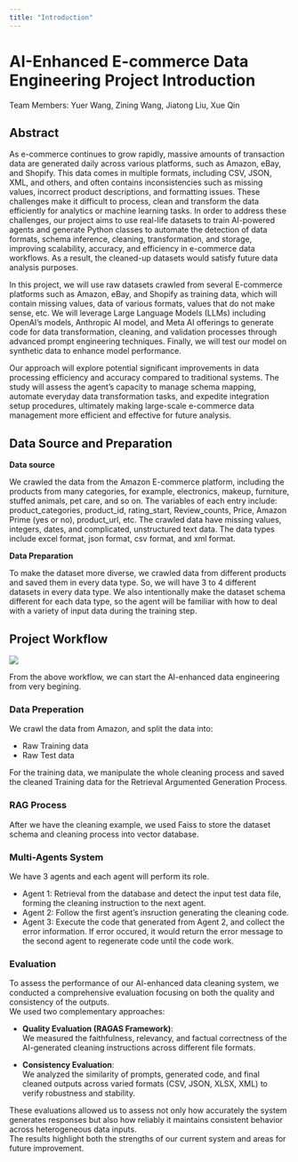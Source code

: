 ```yaml
---
title: "Introduction"
---
```

# AI-Enhanced E-commerce Data Engineering Project Introduction

Team Members: Yuer Wang, Zining Wang, Jiatong Liu, Xue Qin

## Abstract 

As e-commerce continues to grow rapidly, massive amounts of transaction data are generated daily across various platforms, such as Amazon, eBay, and Shopify. This data comes in multiple formats, including CSV, JSON, XML, and others, and often contains inconsistencies such as missing values, incorrect product descriptions, and formatting issues. These challenges make it difficult to process, clean and transform the data efficiently for analytics or machine learning tasks. In order to address these challenges, our project aims to use real-life datasets to train AI-powered agents and generate Python classes to automate the detection of data formats, schema inference, cleaning, transformation, and storage, improving scalability, accuracy, and efficiency in e-commerce data workflows. As a result, the cleaned-up datasets would satisfy future data analysis purposes.  

In this project, we will use raw datasets crawled from several E-commerce platforms such as Amazon, eBay, and Shopify as training data, which will contain missing values, data of various formats, values that do not make sense, etc. We will leverage Large Language Models (LLMs) including OpenAI's models, Anthropic AI model, and Meta AI offerings to generate code for data transformation, cleaning, and validation processes through advanced prompt engineering techniques. Finally, we will test our model on synthetic data to enhance model performance.

Our approach will explore potential significant improvements in data processing efficiency and accuracy compared to traditional systems. The study will assess the agent’s capacity to manage schema mapping, automate everyday data transformation tasks, and expedite integration setup procedures, ultimately making large-scale e-commerce data management more efficient and effective for future analysis.

## Data Source and Preparation

**Data source** 

We crawled the data from the Amazon E-commerce platform, including the products from many categories, for example, electronics, makeup, furniture, stuffed animals, pet care, and so on. The variables of each entry include: product_categories, product_id, rating_start, Review_counts, Price, Amazon Prime (yes or no), product_url, etc. The crawled data have missing values, integers, dates, and complicated, unstructured text data. The data types include excel format, json format, csv format, and xml format. 

**Data Preparation**

To make the dataset more diverse, we crawled data from different products and saved them in every data type. So, we will have 3 to 4 different datasets in every data type. We also intentionally make the dataset schema different for each data type, so the agent will be familiar with how to deal with a variety of input data during the training step. 

## Project Workflow

![](/pics/workflow.png)


From the above workflow, we can start the AI-enhanced data engineering from very begining.

### Data Preperation
We crawl the data from Amazon, and split the data into:

- Raw Training data
- Raw Test data
  
For the training data, we manipulate the whole cleaning process and saved the cleaned Training data for the Retrieval Argumented Generation Process.

### RAG Process
After we have the cleaning example, we used Faiss to store the dataset schema and cleaning process into vector database.

### Multi-Agents System

We have 3 agents and each agent will perform its role. 

- Agent 1: Retrieval from the database and detect the input test data file, forming the cleaning instruction to the next agent.
- Agent 2: Follow the first agent's insruction generating the cleaning code.
- Agent 3: Execute the code that generated from Agent 2, and collect the error information. If error occured, it would return the error message to the second agent to regenerate code until the code work.
  
### Evaluation

To assess the performance of our AI-enhanced data cleaning system, we conducted a comprehensive evaluation focusing on both the quality and consistency of the outputs.  
We used two complementary approaches:

- **Quality Evaluation (RAGAS Framework)**:  
  We measured the faithfulness, relevancy, and factual correctness of the AI-generated cleaning instructions across different file formats.

- **Consistency Evaluation**:  
  We analyzed the similarity of prompts, generated code, and final cleaned outputs across varied formats (CSV, JSON, XLSX, XML) to verify robustness and stability.

These evaluations allowed us to assess not only how accurately the system generates responses but also how reliably it maintains consistent behavior across heterogeneous data inputs.  
The results highlight both the strengths of our current system and areas for future improvement.



